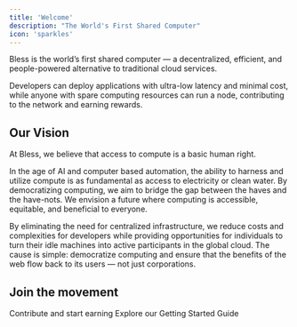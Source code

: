 ```yaml
---
title: 'Welcome'
description: "The World's First Shared Computer"
icon: 'sparkles'
---
```


Bless is the world’s first shared computer — a decentralized, efficient, and people-powered alternative to traditional cloud services.

Developers can deploy applications with ultra-low latency and minimal cost, while anyone with spare computing resources can run a node, contributing to the network and earning rewards.

## Our Vision

At Bless, we believe that access to compute is a basic human right.

In the age of AI and computer based automation, the ability to harness and utilize compute is as fundamental as access to electricity or clean water. By democratizing computing, we aim to bridge the gap between the haves and the have-nots. We envision a future where computing is accessible, equitable, and beneficial to everyone.

By eliminating the need for centralized infrastructure, we reduce costs and complexities for developers while providing opportunities for individuals to turn their idle machines into active participants in the global cloud. The cause is simple: democratize computing and ensure that the benefits of the web flow back to its users — not just corporations.

## Join the movement

<CardGroup cols={2}>
  <Card title="Run a Node" icon="window" href="/ExtensionNode">
    Contribute and start earning
  </Card>

  <Card title="Start Building" icon="code" href="/quick-start/get-started">
    Explore our Getting Started Guide
  </Card>
</CardGroup>
